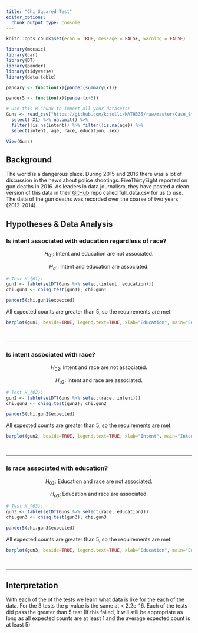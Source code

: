 ```yaml
---
title: "Chi Squared Test"
editor_options: 
  chunk_output_type: console
---
```



<!-- Directions

Come up with a chi squared test analysis of your own creation. 

* Write the Background and clearly state your question. Then collect data and perform the chi-squared test analysis in order to answer your question. Use the proper order of first, ask the question, then second, figure out the answer.

* You can use data from 
    - An R data set
    - the internet (like weather data, Facebook data, or sports data) 
    - your own experiment 
    - your own observational study
* However,     
    - Do not violate the "Human Subjects Rules" of the university: http://www.byui.edu/executive-strategy-and-planning/institutional-research/research-and-assessments/research-and-surveys

* You need a sample size large enough to meet the requirements of the chi squared test. Unfortunately, the sample size is completely dependent on the situation you select. A good rule of thumb is 10 observations per "combination-group" in your data.

-->

```r
knitr::opts_chunk$set(echo = TRUE, message = FALSE, warning = FALSE)
```

```r
library(mosaic)
library(car)
library(DT)
library(pander)
library(tidyverse)
library(data.table)

pandary <- function(x){pander(summary(x))}

pander5 <- function(x){pander(x>5)}
```

```r
# Use this R-Chunk to import all your datasets!
Guns <- read_csv("https://github.com/kctolli/MATH335/raw/master/Case_Studies/Case_Study_04/analysis/full_data.csv") %>% 
  select(-X1) %>% na.omit() %>% 
  filter(!is.na(intent)) %>% filter(!is.na(age)) %>% 
  select(intent, age, race, education, sex)
```

```r
View(Guns)
```

## Background

The world is a dangerous place. During 2015 and 2016 there was a lot of discussion in the news about police shootings. FiveThirtyEight reported on gun deaths in 2016. As leaders in data journalism, they have posted a clean version of this data in their [GitHub](https://github.com/fivethirtyeight/guns-data) repo called full_data.csv for us to use. The data of the gun deaths was recorded over the coarse of two years (2012-2014).

## Hypotheses & Data Analysis {.tabset .tabset-fade}

### Is intent associated with education regardless of race? 

$$
  H_{01}:\ \text{Intent and education are not associated.}
$$

$$
  H_{a1}:\ \text{Intent and education are associated.}
$$


```r
# Test H_{01}:
gun1 <- table(setDT(Guns %>% select(intent, education)))
chi.gun1 <- chisq.test(gun1); chi.gun1
```


```r
pander5(chi.gun1$expected)
```

All expected counts are greater than 5, so the requirements are met. 

```r
barplot(gun1, beside=TRUE, legend.text=TRUE, xlab="Education", main="Education vs Intent")
```

<br />
<hr />

### Is intent associated with race?

$$
  H_{02}:\ \text{Intent and race are not associated.}
$$

$$
  H_{a2}:\ \text{Intent and race are associated.}
$$

```r
# Test H_{02}:
gun2 <- table(setDT(Guns %>% select(race, intent)))
chi.gun2 <- chisq.test(gun2); chi.gun2
```

```r
pander5(chi.gun2$expected)
```

All expected counts are greater than 5, so the requirements are met. 

```r
barplot(gun2, beside=TRUE, legend.text=TRUE, xlab="Intent", main="Intent vs Race")
```

<br />
<hr />

### Is race associated with education? 

$$
  H_{03}:\ \text{Education and race are not associated.}
$$

$$
  H_{a3}:\ \text{Education and race are associated.}
$$

```r
# Test H_{03}:
gun3 <- table(setDT(Guns %>% select(race, education)))
chi.gun3 <- chisq.test(gun3); chi.gun3
```

```r
pander5(chi.gun3$expected)
```

All expected counts are greater than 5, so the requirements are met. 

```r
barplot(gun3, beside=TRUE, legend.text=TRUE, xlab="Education", main="Education vs Race")
```

<br />
<hr />

## Interpretation

With each of the of the tests we learn what data is like for the each of the data. For the 3 tests the p-value is the same at < 2.2e-16. Each of the tests did pass the greater than 5 test (If this failed, it will still be appropriate as long as all expected counts are at least 1 and the average expected count is at least 5).